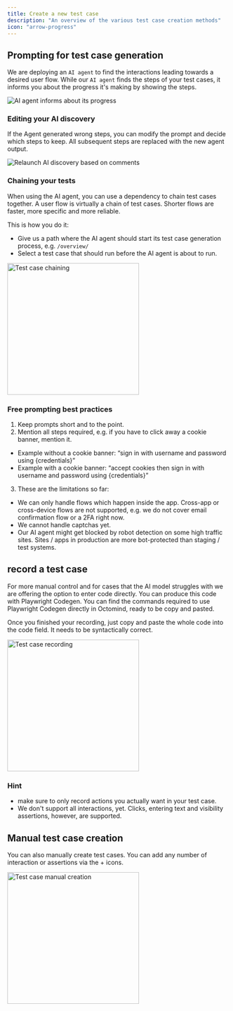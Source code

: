 ```yaml
---
title: Create a new test case
description: "An overview of the various test case creation methods"
icon: "arrow-progress"
---
```


## Prompting for test case generation

We are deploying an `AI agent` to find the interactions leading towards a desired user flow.
While our `AI agent` finds the steps of your test cases, it informs you about the progress it's making by showing the steps.

<Frame caption="AI agent informs about its progress, screenshot 02/2024">
  <img
    src="images/AI-Agent-generating-steps.png"
    alt="AI agent informs about its progress"
  />
</Frame>

### Editing your AI discovery

If the Agent generated wrong steps, you can modify the prompt and decide which steps to keep. All subsequent steps are replaced with the new agent output.

<Frame caption="Relaunch AI discovery based on your comments, screenshot 02/2024">
  <img
    src="images/AI-Agent-recreate-steps.png"
    alt="Relaunch AI discovery based on comments"
  />
</Frame>

### Chaining your tests

When using the AI agent, you can use a dependency to chain test cases together. A user flow is virtually a chain of test cases. Shorter flows are faster, more specific and more reliable.

This is how you do it:

- Give us a path where the AI agent should start its test case generation process, e.g. `/overview/`
- Select a test case that should run before the AI agent is about to run.

<Frame caption="Test case chaining, screenshot 02/2024">
  <img
    src="images/Test-case-define-dependency.png"
    alt="Test case chaining"
    width="300px"
  />
</Frame>

<div class="mt-8" />

### Free prompting best practices

1. Keep prompts short and to the point.
2. Mention all steps required, e.g. if you have to click away a cookie banner, mention it.

- Example without a cookie banner: “sign in with username and password using \{credentials\}”
- Example with a cookie banner: “accept cookies then sign in with username and password using \{credentials\}”

3. These are the limitations so far:

- We can only handle flows which happen inside the app. Cross-app or cross-device flows are not supported, e.g. we do not cover email confirmation flow or a 2FA right now.
- We cannot handle captchas yet.
- Our AI agent might get blocked by robot detection on some high traffic sites. Sites / apps in production are more bot-protected than staging / test systems.

## record a test case

For more manual control and for cases that the AI model struggles with we are offering the option to enter code directly. You can produce this code with Playwright Codegen.
You can find the commands required to use Playwright Codegen directly in Octomind, ready to be copy and pasted.

Once you finished your recording, just copy and paste the whole code into the code field. It needs to be syntactically correct.

<Frame caption="Test case recording, screenshot 02/2024">
  <img
    src="images/Test-case-recording.png"
    alt="Test case recording"
    width="300px"
  />
</Frame>

### Hint

- make sure to only record actions you actually want in your test case.
- We don't support all interactions, yet. Clicks, entering text and visibility assertions, however, are supported.

## Manual test case creation

You can also manually create test cases. You can add any number of interaction or assertions via the + icons.

<Frame caption="Test case manual creation, screenshot 02/2024">
  <img
    src="images/Test-case-manual.png"
    alt="Test case manual creation"
    width="300px"
  />
</Frame>
